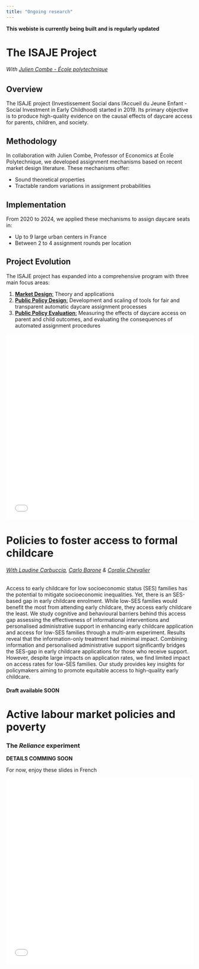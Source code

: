 ```yaml
---
title: "Ongoing research"
---
```


**This webiste is currently being built and is regularly updated**

# The ISAJE Project

###### With [Julien Combe - École polytechnique](https://sites.google.com/site/combeju/home)

## Overview

The ISAJE project (Investissement Social dans l'Accueil du Jeune Enfant - Social Investment in Early Childhood) started in 2019. Its primary objective is to produce high-quality evidence on the causal effects of daycare access for parents, children, and society.

## Methodology

In collaboration with Julien Combe, Professor of Economics at École Polytechnique, we developed assignment mechanisms based on recent market design literature. These mechanisms offer:

-   Sound theoretical properties
-   Tractable random variations in assignment probabilities

## Implementation

From 2020 to 2024, we applied these mechanisms to assign daycare seats in:

-   Up to 9 large urban centers in France
-   Between 2 to 4 assignment rounds per location

## Project Evolution

The ISAJE project has expanded into a comprehensive program with three main focus areas:

1.  [**Market Design**:]{.underline} Theory and applications
2.  [**Public Policy Design**:]{.underline} Development and scaling of tools for fair and transparent automatic daycare assignment processes
3.  [**Public Policy Evaluation**:]{.underline} Measuring the effects of daycare access on parent and child outcomes, and evaluating the consequences of automated assignment procedures

```{=html}
<iframe class="pdf-viewer" src="/Publications/pdfs/RATM_Fr0624.pdf" style="width:100%; height:500px;" frameborder="0"></iframe>
```
# Policies to foster access to formal childcare

###### [With Laudine Carbuccia](https://www.sciencespo.fr/liepp/fr/users/laudinecarbuccia.html), [Carlo Barone](https://www.sciencespo.fr/osc/fr/node/1608.html) & [Coralie Chevalier](https://sites.google.com/site/coraliechevallier/)

Access to early childcare for low socioeconomic status (SES) families has the potential to mitigate socioeconomic inequalities. Yet, there is an SES-based gap in early childcare enrolment. While low-SES families would benefit the most from attending early childcare, they access early childcare the least. We study cognitive and behavioural barriers behind this access gap assessing the effectiveness of informational interventions and personalised administrative support in enhancing early childcare application and access for low-SES families through a multi-arm experiment. Results reveal that the information-only treatment had minimal impact. Combining information and personalised administrative support significantly bridges the SES-gap in early childcare applications for those who receive support. However, despite large impacts on application rates, we find limited impact on access rates for low-SES families. Our study provides key insights for policymakers aiming to promote equitable access to high-quality early childcare.

#### Draft available SOON

# Active labour market policies and poverty

### The *Reliance* experiment

**DETAILS COMMING SOON**

For now, enjoy these slides in French

```{=html}
<iframe class="pdf-viewer" src="/Publications/pdfs/GalitzineHeimLiepp0524.pdf" style="width:100%; height:500px;" frameborder="0"></iframe>
```
